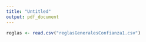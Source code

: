 ```yaml
---
title: "Untitled"
output: pdf_document
---
```


```r
reglas <- read.csv("reglasGeneralesConfianza1.csv")
```


